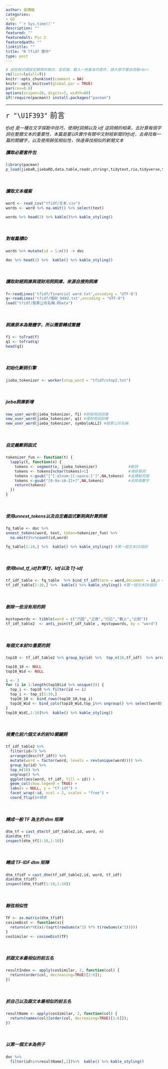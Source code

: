 ```yaml
---
author: 張傳銘
categories:
- GO
date: "`r Sys.time()`"
description: ""
featured: ""
featuredalt: Pic 2
featuredpath: ""
linktitle: ""
title: "R Tfidf 實作"
type: post
---
```


```r
# 這些程式碼設定網頁的格式，並安裝、載入一些基本的套件，請大家不要去改動<br>
rm(list=ls(all=T))
knitr::opts_chunk$set(comment = NA)
knitr::opts_knit$set(global.par = TRUE)
par(cex=0.8)
options(scipen=20, digits=5, width=80)
if(!require(pacman)) install.packages("pacman")
```
<hr>
<p class="qiz">
<span style="font-size:24px">`r "\U1F393"` 前言</span><br>
</p class="qiz">

 *tfidf 是一種在文字探勘中技巧，使用tf詞頻以及 idf 逆詞頻的相乘，去計算每個字詞在整體文本的重要性，本篇是要以R實作有關中文財經新聞的tfidf，去尋找每一篇的關鍵字，以及使用餘弦相似性，快速尋找相似的新聞文本 *

##### 讀取必要套件包
```r
library(pacman)
p_load(jiebaR,jiebaRD,data.table,readr,stringr,tidytext,rio,tidyverse,tm,tmcn,kableExtra)

```
<br>

##### 讀取文本檔案

```r
word <- read_csv("tfidf/文本.csv")
words <- word %>% na.omit() %>% select(text)
```
```r
words %>% head(2) %>% kable()%>% kable_styling()

```
<br>

##### 對每篇標ID

```r
words %>% mutate(id = 1:n()) -> doc
```

```r
doc %>% head(2) %>%  kable() %>% kable_styling()
```
<br>

##### 讀取財經詞庫與理財用詞詞庫，來源自搜狗詞庫
```r
f<-readLines('tfidf/financial word.txt',encoding = "UTF-8")
q<-readLines('tfidf/理財_0402.txt',encoding = "UTF-8")
load("tfidf/股票公司名稱.RData")
```
<br>

##### 詞庫原本為簡體字，所以需要轉成繁體
```r
f1 <- toTrad(f)
q1 <- toTrad(q)
head(q1)
```
<br>

##### 初始化斷詞引擎
```r
jieba_tokenizer <- worker(stop_word = "tfidf/stop2.txt")

```
<br>

##### jieba詞庫新增 
```r
new_user_word(jieba_tokenizer, f1) #財經用詞詞庫
new_user_word(jieba_tokenizer, q1) #理財用詞詞庫
new_user_word(jieba_tokenizer, symbolsALL2) #股票公司名稱
```
<br>

##### 自定義斷詞函式
```r
tokenizer_fun <- function(t) {
  lapply(t, function(x) {
    tokens <- segment(x, jieba_tokenizer)              #斷詞
    tokens <- tokens[nchar(tokens)>1]                  #清除單詞
    tokens <-gsub("[^[:alnum:][:space:]']",NA,tokens)  #去標點符號
    tokens <-gsub("[0-9a-zA-Z]+?",NA,tokens)           #去除英數字
    return(tokens)
  })
}
```
<br>

##### 使用unnest_tokens以及自定義函式斷詞與計算詞頻
```r
fq_table <- doc %>% 
unnest_tokens(word, text, token=tokenizer_fun) %>% 
  na.omit()%>%count(id,word)

fq_table[1:10,] %>%  kable() %>% kable_styling() #第一個文本10個詞
```
<br>

##### 使用bind_tf_idf計算Tf、Idf以及 Tf-idf
```r
tf_idf_table <- fq_table  %>% bind_tf_idf(term = word,document = id,n = n)
tf_idf_table[1:10,] %>%  kable() %>% kable_styling() #第一個文本10個詞

```
<br>

##### 刪除一些沒有用的詞
```r
mystopwords <- tibble(word = c("乃因","之故","行已","數上","比則"))
tf_idf_table2  <- anti_join(tf_idf_table , mystopwords, by = "word")
```
<br>

##### 每個文本前10重要的詞
```r
top10 <- tf_idf_table2 %>% group_by(id) %>%  top_n(10,tf_idf)  %>% arrange(id,desc(tf_idf))

top10_10 <- NULL
top10_Wid <- NULL 

i <- 3
for (i in 1:length(top10$id %>% unique())) {
  top_i <- top10 %>% filter(id == i)
  top_i <- top_i[1:10,]
  top10_10 <- bind_rows(top10_10,top_i)
  top10_Wid <- bind_cols(top10_Wid,top_i%>% ungroup() %>% select(word))
}
top10_Wid[,1:10]%>%  kable() %>% kable_styling()
```
<br>

##### 視覺化前六個文本的前10關鍵詞
```r

tf_idf_table2 %>%
  filter(id<7) %>% 
  arrange(desc(tf_idf)) %>%
  mutate(word = factor(word, levels = rev(unique(word)))) %>% 
  group_by(id) %>% 
  top_n(10) %>% 
  ungroup() %>%
  ggplot(aes(word, tf_idf, fill = id)) +
  geom_col(show.legend = TRUE) +
  labs(x = NULL, y = "tf-idf") +
  facet_wrap(~id, ncol = 2, scales = "free") +
  coord_flip()#轉置
```

<br>

##### 轉成一般 TF 為主的 dtm 矩陣

```r
dtm_tf = cast_dtm(tf_idf_table2,id, word, n)
dim(dtm_tf)
inspect(dtm_tf[1:10,1:10])

```

<br>

##### 轉成 TF-IDF dtm 矩陣
```r

dtm_tfidf = cast_dtm(tf_idf_table2,id, word, tf_idf)
dim(dtm_tfidf)
inspect(dtm_tfidf[1:10,1:10])
```

<br>

##### 餘弦相似性
```r
TF <- as.matrix(dtm_tfidf)
cosineDist <- function(x){
  return(x%*%t(x)/(sqrt(rowSums(x^2) %*% t(rowSums(x^2))))) 
}
cosSimilar <- cosineDist(TF)
```

<br>

##### 抓跟文本最相似的前五名
```r
resultIndex <- apply(cosSimilar, 2, function(col) {
  return(order(col, decreasing=TRUE)[2:6]);
})
```

<br>

##### 抓自己以及跟文本最相似的前五名
```r
resultName <- apply(cosSimilar, 2, function(col) {
  return(names(col)[order(col, decreasing=TRUE)[1:6]]);
})

```
<br>

##### 以第一個文本為例子

```r
doc %>% 
  filter(id%in%resultName[,1])%>%  kable() %>% kable_styling()

```





